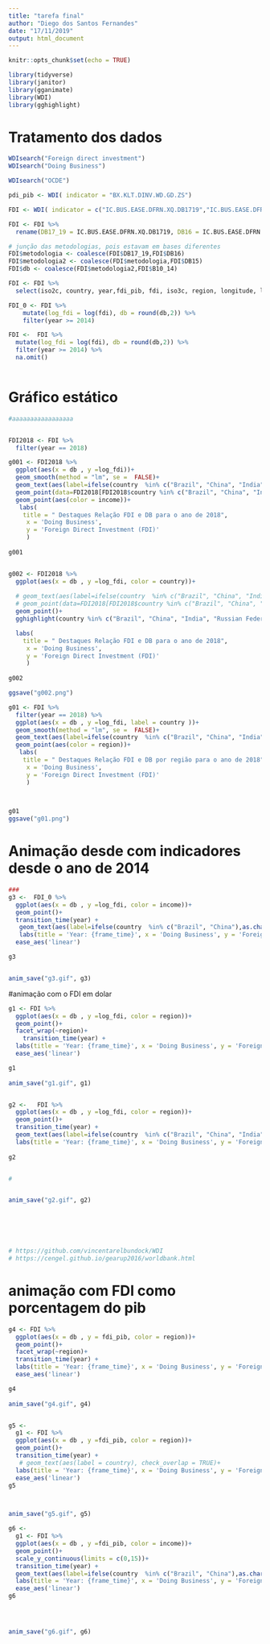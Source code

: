 ```yaml
---
title: "tarefa final"
author: "Diego dos Santos Fernandes"
date: "17/11/2019"
output: html_document
---
```


```r
knitr::opts_chunk$set(echo = TRUE)

library(tidyverse)
library(janitor)
library(gganimate)
library(WDI)
library(gghighlight)

```

# Tratamento dos dados
```r

WDIsearch("Foreign direct investment")
WDIsearch("Doing Business")

WDIsearch("OCDE")

pdi_pib <- WDI( indicator = "BX.KLT.DINV.WD.GD.ZS")

FDI <- WDI( indicator = c("IC.BUS.EASE.DFRN.XQ.DB1719","IC.BUS.EASE.DFRN.DB16","IC.BUS.EASE.DFRN.DB15", "IC.BUS.EASE.DFRN.DB1014", "BX.KLT.DINV.WD.GD.ZS", "BX.KLT.DINV.CD.WD" ),start=2010, end= 2019, extra = TRUE)

FDI <- FDI %>% 
  rename(DB17_19 = IC.BUS.EASE.DFRN.XQ.DB1719, DB16 = IC.BUS.EASE.DFRN.DB16, DB15 = IC.BUS.EASE.DFRN.DB15, B10_14 = IC.BUS.EASE.DFRN.DB1014, fdi = BX.KLT.DINV.CD.WD, fdi_pib = BX.KLT.DINV.WD.GD.ZS)

# junção das metodologias, pois estavam em bases diferentes
FDI$metodologia <- coalesce(FDI$DB17_19,FDI$DB16)
FDI$metodologia2 <- coalesce(FDI$metodologia,FDI$DB15) 
FDI$db <- coalesce(FDI$metodologia2,FDI$B10_14)

FDI <- FDI %>% 
  select(iso2c, country, year,fdi_pib, fdi, iso3c, region, longitude, latitude, income, lending, db)

FDI_0 <- FDI %>%
    mutate(log_fdi = log(fdi), db = round(db,2)) %>% 
    filter(year >= 2014) 

FDI <-  FDI %>%
  mutate(log_fdi = log(fdi), db = round(db,2)) %>% 
  filter(year >= 2014) %>% 
  na.omit()
  

```
  
# Gráfico estático
  
```r

#aaaaaaaaaaaaaaaaa


FDI2018 <- FDI %>% 
  filter(year == 2018)

g001 <- FDI2018 %>% 
  ggplot(aes(x = db , y =log_fdi))+
  geom_smooth(method = "lm", se =  FALSE)+
  geom_text(aes(label=ifelse(country  %in% c("Brazil", "China", "India", "Russian Federation", "South Africa"),as.character(country),'')), color = "black", vjust = -1, hjust = 0)+
  geom_point(data=FDI2018[FDI2018$country %in% c("Brazil", "China", "India", "Russian Federation", "South Africa"),], size = 3)+
  geom_point(aes(color = income))+
   labs(
    title = " Destaques Relação FDI e DB para o ano de 2018",
     x = 'Doing Business', 
     y = 'Foreign Direct Investment (FDI)'
     )
  
g001 


g002 <- FDI2018 %>% 
  ggplot(aes(x = db , y =log_fdi, color = country))+
 
  # geom_text(aes(label=ifelse(country  %in% c("Brazil", "China", "India", "Russian Federation", "South Africa"),as.character(country),'')), color = "black", vjust = -1, hjust = 0)+
  # geom_point(data=FDI2018[FDI2018$country %in% c("Brazil", "China", "India", "Russian Federation", "South Africa"),], size = 3)+
  geom_point()+
  gghighlight(country %in% c("Brazil", "China", "India", "Russian Federation", "South Africa"))+

  labs(
    title = " Destaques Relação FDI e DB para o ano de 2018",
     x = 'Doing Business', 
     y = 'Foreign Direct Investment (FDI)'
     )
  
g002

ggsave("g002.png")

g01 <- FDI %>% 
  filter(year == 2018) %>% 
  ggplot(aes(x = db , y =log_fdi, label = country ))+
  geom_smooth(method = "lm", se =  FALSE)+
  geom_text(aes(label=ifelse(country  %in% c("Brazil", "China", "India", "Russian Federation", "South Africa"),as.character(country),'')), color = "black")+
  geom_point(aes(color = region))+
   labs(
    title = " Destaques Relação FDI e DB por região para o ano de 2018",
     x = 'Doing Business', 
     y = 'Foreign Direct Investment (FDI)'
     )
  


g01 
ggsave("g01.png")

```


# Animação desde com indicadores desde o ano de 2014


```r
###
g3 <-  FDI_0 %>% 
  ggplot(aes(x = db , y =log_fdi, color = income))+
  geom_point()+
  transition_time(year) +
   geom_text(aes(label=ifelse(country  %in% c("Brazil", "China"),as.character(country),'')))+
   labs(title = 'Year: {frame_time}', x = 'Doing Business', y = 'Foreign Direct Investment (FDI)')+
  ease_aes('linear')

g3


anim_save("g3.gif", g3)
```



#animação com o FDI em dolar
```r

g1 <- FDI %>% 
  ggplot(aes(x = db , y =log_fdi, color = region))+
  geom_point()+
  facet_wrap(~region)+
    transition_time(year) +
  labs(title = 'Year: {frame_time}', x = 'Doing Business', y = 'Foreign Direct Investment (FDI)')+
  ease_aes('linear')

g1
  
anim_save("g1.gif", g1)


g2 <-   FDI %>% 
  ggplot(aes(x = db , y =log_fdi, color = region))+
  geom_point()+
  transition_time(year) +
  geom_text(aes(label=ifelse(country  %in% c("Brazil", "China", "India", "Russian Federation", "South Africa"),as.character(country),'')))+
  labs(title = 'Year: {frame_time}', x = 'Doing Business', y = 'Foreign Direct Investment (FDI)')
  
g2


#


anim_save("g2.gif", g2)



 
 

# https://github.com/vincentarelbundock/WDI
# https://cengel.github.io/gearup2016/worldbank.html

```

# animação com FDI como porcentagem do pib

```r
g4 <- FDI %>% 
  ggplot(aes(x = db , y = fdi_pib, color = region))+
  geom_point()+
  facet_wrap(~region)+
  transition_time(year) +
  labs(title = 'Year: {frame_time}', x = 'Doing Business', y = 'Foreign Direct Investment (FDI)')+
  ease_aes('linear')

g4
  
anim_save("g4.gif", g4)


g5 <- 
  g1 <- FDI %>% 
  ggplot(aes(x = db , y =fdi_pib, color = region))+
  geom_point()+
  transition_time(year) +
   # geom_text(aes(label = country), check_overlap = TRUE)+
  labs(title = 'Year: {frame_time}', x = 'Doing Business', y = 'Foreign Direct Investment (FDI)')+
  ease_aes('linear')
g5



anim_save("g5.gif", g5)

g6 <- 
  g1 <- FDI %>% 
  ggplot(aes(x = db , y =fdi_pib, color = income))+
  geom_point()+
  scale_y_continuous(limits = c(0,15))+
  transition_time(year) +
  geom_text(aes(label=ifelse(country  %in% c("Brazil", "China"),as.character(country),'')), color = "black")+
  labs(title = 'Year: {frame_time}', x = 'Doing Business', y = 'Foreign Direct Investment (FDI)')+
  ease_aes('linear')
g6




anim_save("g6.gif", g6)


```

